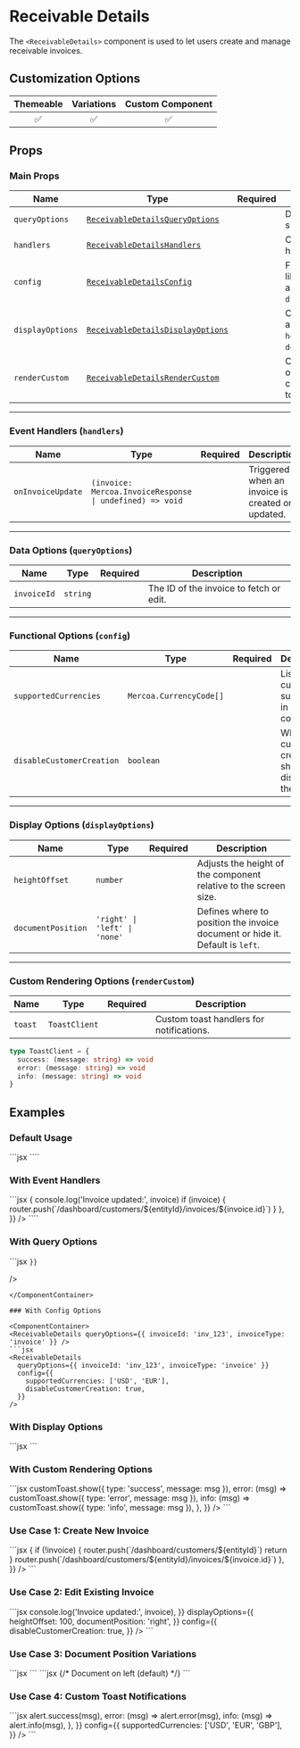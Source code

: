 
# Receivable Details

The `<ReceivableDetails>` component is used to let users create and manage receivable invoices.

## Customization Options

| Themeable | Variations | Custom Component |
| :-------: | :--------: | :--------------: |
|    ✅     |     ✅     |        ✅        |

## Props

### Main Props

| Name             | Type                                                         | Required | Description                                                                                  |
| ---------------- | ------------------------------------------------------------ | -------- | -------------------------------------------------------------------------------------------- |
| `queryOptions`   | [`ReceivableDetailsQueryOptions`](#data-options)             |          | Data-related options such as `invoiceId`.                                                    |
| `handlers`       | [`ReceivableDetailsHandlers`](#event-handlers)               |          | Callback functions for handling invoice updates.                                             |
| `config`         | [`ReceivableDetailsConfig`](#functional-options)             |          | Functional configurations like `supportedCurrencies` and `disableCustomerCreation`.          |
| `displayOptions` | [`ReceivableDetailsDisplayOptions`](#display-options)        |          | Options to adjust layout and visibility settings like `heightOffset` and `documentPosition`. |
| `renderCustom`   | [`ReceivableDetailsRenderCustom`](#custom-rendering-options) |          | Custom rendering options for specific components such as toast notifications.                |

---

<a id="event-handlers"></a>
### Event Handlers (`handlers`)

| Name              | Type                                                     | Required | Description                                      |
| ----------------- | -------------------------------------------------------- | -------- | ------------------------------------------------ |
| `onInvoiceUpdate` | `(invoice: Mercoa.InvoiceResponse \| undefined) => void` |          | Triggered when an invoice is created or updated. |

---

<a id="data-options"></a>
### Data Options (`queryOptions`)

| Name        | Type     | Required | Description                             |
| ----------- | -------- | -------- | --------------------------------------- |
| `invoiceId` | `string` |          | The ID of the invoice to fetch or edit. |

---

<a id="functional-options"></a>
### Functional Options (`config`)

| Name                      | Type                    | Required | Description                                               |
| ------------------------- | ----------------------- | -------- | --------------------------------------------------------- |
| `supportedCurrencies`     | `Mercoa.CurrencyCode[]` |          | List of currencies supported in this component.           |
| `disableCustomerCreation` | `boolean`               |          | Whether customer creation should be disabled in the form. |

---

<a id="display-options"></a>
### Display Options (`displayOptions`)

| Name               | Type                          | Required | Description                                                                   |
| ------------------ | ----------------------------- | -------- | ----------------------------------------------------------------------------- |
| `heightOffset`     | `number`                      |          | Adjusts the height of the component relative to the screen size.              |
| `documentPosition` | `'right' \| 'left' \| 'none'` |          | Defines where to position the invoice document or hide it. Default is `left`. |

---

<a id="custom-rendering-options"></a>
### Custom Rendering Options (`renderCustom`)

| Name    | Type          | Required | Description                              |
| ------- | ------------- | -------- | ---------------------------------------- |
| `toast` | `ToastClient` |          | Custom toast handlers for notifications. |

```typescript
type ToastClient = {
  success: (message: string) => void
  error: (message: string) => void
  info: (message: string) => void
}
```

## Examples

### Default Usage

<ComponentContainer>
  <ReceivableDetails />
  ```jsx
  <ReceivableDetails />
  ````
</ComponentContainer>

### With Event Handlers

<ComponentContainer>
<ReceivableDetails queryOptions={{ invoiceId: 'inv_123', invoiceType: 'invoice' }} />
```jsx
<ReceivableDetails
  queryOptions={{ invoiceId: 'inv_123', invoiceType: 'invoice' }}
  handlers={{
    onInvoiceUpdate: (invoice) => {
      console.log('Invoice updated:', invoice)
      if (invoice) {
        router.push(`/dashboard/customers/${entityId}/invoices/${invoice.id}`)
      }
    },
  }}
/>
````

</ComponentContainer>

### With Query Options

<ComponentContainer>
  <ReceivableDetails queryOptions={{ invoiceId: 'inv_123', invoiceType: 'invoice' }} />
  ```jsx
  <ReceivableDetails
    queryOptions={{
      invoiceId: 'inv_123',
      invoiceType: 'invoice',

    }}

/>

````
</ComponentContainer>

### With Config Options

<ComponentContainer>
<ReceivableDetails queryOptions={{ invoiceId: 'inv_123', invoiceType: 'invoice' }} />
```jsx
<ReceivableDetails
  queryOptions={{ invoiceId: 'inv_123', invoiceType: 'invoice' }}
  config={{
    supportedCurrencies: ['USD', 'EUR'],
    disableCustomerCreation: true,
  }}
/>
````

</ComponentContainer>

### With Display Options

<ComponentContainer>
  <ReceivableDetails queryOptions={{ invoiceId: 'inv_123', invoiceType: 'invoice' }} />
  ```jsx
  <ReceivableDetails
    queryOptions={{ invoiceId: 'inv_123', invoiceType: 'invoice' }}
    displayOptions={{
      heightOffset: 80,
      documentPosition: 'right',
    }}
  />
  ```
</ComponentContainer>

### With Custom Rendering Options

<ComponentContainer>
  <ReceivableDetails queryOptions={{ invoiceId: 'inv_123', invoiceType: 'invoice' }} />
  ```jsx
  <ReceivableDetails
    queryOptions={{ invoiceId: 'inv_123', invoiceType: 'invoice' }}
    renderCustom={{
      toast: {
        success: (msg) => customToast.show({ type: 'success', message: msg }),
        error: (msg) => customToast.show({ type: 'error', message: msg }),
        info: (msg) => customToast.show({ type: 'info', message: msg }),
      },
    }}
  />
  ```
</ComponentContainer>

### Use Case 1: Create New Invoice

<ComponentContainer>
  <ReceivableDetails queryOptions={{ invoiceId: '', invoiceType: 'invoice' }} />
  ```jsx
  <ReceivableDetails
    queryOptions={{ invoiceId: '', invoiceType: 'invoice' }}
    config={{
      supportedCurrencies: ['USD'],
      disableCustomerCreation: false,
    }}
    handlers={{
      onInvoiceUpdate: (invoice) => {
        if (!invoice) {
          router.push(`/dashboard/customers/${entityId}`)
          return
        }
        router.push(`/dashboard/customers/${entityId}/invoices/${invoice.id}`)
      },
    }}
  />
  ```
</ComponentContainer>

### Use Case 2: Edit Existing Invoice

<ComponentContainer>
  <ReceivableDetails
    queryOptions={{
      invoiceId: 'inv_123',
      invoiceType: 'invoice',
    }}
  />
  ```jsx
  <ReceivableDetails
    queryOptions={{
      invoiceId: 'inv_123',
      invoiceType: 'invoice',
    }}
    handlers={{
      onInvoiceUpdate: (invoice) => console.log('Invoice updated:', invoice),
    }}
    displayOptions={{
      heightOffset: 100,
      documentPosition: 'right',
    }}
    config={{
      disableCustomerCreation: true,
    }}
  />
  ```
</ComponentContainer>

### Use Case 3: Document Position Variations

<ComponentContainer>
  <ReceivableDetails
    queryOptions={{ invoiceId: 'inv_123', invoiceType: 'invoice' }}
    displayOptions={{ documentPosition: 'right' }}
  />
  ```jsx
  <ReceivableDetails
    queryOptions={{ invoiceId: 'inv_123', invoiceType: 'invoice' }}
    displayOptions={{ documentPosition: 'right' }}
  />
  ```
</ComponentContainer>

<ComponentContainer>
  <ReceivableDetails
    queryOptions={{ invoiceId: 'inv_123', invoiceType: 'invoice' }}
    displayOptions={{ documentPosition: 'left' }}
  />
  ```jsx
  {/* Document on left (default) */}
  <ReceivableDetails
    queryOptions={{ invoiceId: 'inv_123', invoiceType: 'invoice' }}
    displayOptions={{ documentPosition: 'left' }}
  />
  ```
</ComponentContainer>

### Use Case 4: Custom Toast Notifications

<ComponentContainer>
  <ReceivableDetails queryOptions={{ invoiceId: 'inv_123', invoiceType: 'invoice' }} />
  ```jsx
  <ReceivableDetails
    queryOptions={{ invoiceId: 'inv_123', invoiceType: 'invoice' }}
    renderCustom={{
      toast: {
        success: (msg) => alert.success(msg),
        error: (msg) => alert.error(msg),
        info: (msg) => alert.info(msg),
      },
    }}
    config={{
      supportedCurrencies: ['USD', 'EUR', 'GBP'],
    }}
  />
  ```
</ComponentContainer>
